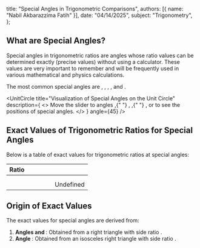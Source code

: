 
  title: "Special Angles in Trigonometric Comparisons",
  authors: [{ name: "Nabil Akbarazzima Fatih" }],
  date: "04/14/2025",
  subject: "Trigonometry",
};

## What are Special Angles?

Special angles in trigonometric ratios are angles whose ratio values can be determined exactly (precise values) without using a calculator. These values are very important to remember and will be frequently used in various mathematical and physics calculations.

The most common special angles are <InlineMath math="0°" />, <InlineMath math="30°" />, <InlineMath math="45°" />, <InlineMath math="60°" />, and <InlineMath math="90°" />.

<UnitCircle
  title="Visualization of Special Angles on the Unit Circle"
  description={
    <>
      Move the slider to angles <InlineMath math="0°" />,{" "}
      <InlineMath math="30°" />, <InlineMath math="45°" />,{" "}
      <InlineMath math="60°" />, or <InlineMath math="90°" /> to see the
      positions of special angles.
    </>
  }
  angle={45}
/>

## Exact Values of Trigonometric Ratios for Special Angles

Below is a table of exact values for trigonometric ratios at special angles:

| Ratio                             | <InlineMath math="0°" /> | <InlineMath math="30°" />                                     | <InlineMath math="45°" />                                     | <InlineMath math="60°" />                | <InlineMath math="90°" /> |
| --------------------------------- | ------------------------ | ------------------------------------------------------------- | ------------------------------------------------------------- | ---------------------------------------- | ------------------------- |
| <InlineMath math="\sin \theta" /> | <InlineMath math="0" />  | <InlineMath math="\frac{1}{2}" />                             | <InlineMath math="\frac{1}{\sqrt{2}} = \frac{\sqrt{2}}{2}" /> | <InlineMath math="\frac{\sqrt{3}}{2}" /> | <InlineMath math="1" />   |
| <InlineMath math="\cos \theta" /> | <InlineMath math="1" />  | <InlineMath math="\frac{\sqrt{3}}{2}" />                      | <InlineMath math="\frac{1}{\sqrt{2}} = \frac{\sqrt{2}}{2}" /> | <InlineMath math="\frac{1}{2}" />        | <InlineMath math="0" />   |
| <InlineMath math="\tan \theta" /> | <InlineMath math="0" />  | <InlineMath math="\frac{1}{\sqrt{3}} = \frac{\sqrt{3}}{3}" /> | <InlineMath math="1" />                                       | <InlineMath math="\sqrt{3}" />           | Undefined                 |

## Origin of Exact Values

The exact values for special angles are derived from:

1. **Angles <InlineMath math="30°" /> and <InlineMath math="60°" />**: Obtained from a right triangle with side ratio <InlineMath math="1 : 2 : \sqrt{3}" />.
2. **Angle <InlineMath math="45°" />**: Obtained from an isosceles right triangle with side ratio <InlineMath math="1 : 1 : \sqrt{2}" />.
